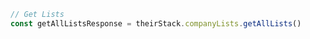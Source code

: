 ```typescript index.ts
// Get Lists
const getAllListsResponse = theirStack.companyLists.getAllLists()
```